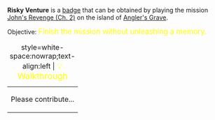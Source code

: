 '''Risky Venture''' is a [[Badges|badge]] that can be obtained by playing the mission [[John's Revenge (Ch. 2)]] on the island of [[Angler's Grave]].

Objective: <big style="color:yellow">Finish the mission without unleashing a memory.</big>

{| class="mw-collapsible mw-collapsed"
|+ style=white-space:nowrap;text-align:left | <big style="color:yellow">💡 Walkthrough</big>
|-
| Please contribute...
|}